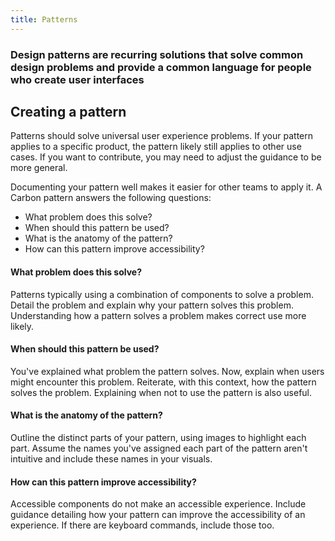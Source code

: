 ```yaml
---
title: Patterns
---
```


### Design patterns are recurring solutions that solve common design problems and provide a common language for people who create user interfaces


## Creating a pattern

Patterns should solve universal user experience problems. If your pattern applies to a specific product, the pattern likely still applies to other use cases. If you want to contribute, you may need to adjust the guidance to be more general.

Documenting your pattern well makes it easier for other teams to apply it. A Carbon pattern answers the following questions:

* What problem does this solve?
* When should this pattern be used?
* What is the anatomy of the pattern?
* How can this pattern improve accessibility?

#### What problem does this solve?

Patterns typically using a combination of components to solve a problem. Detail the problem and explain why your pattern solves this problem. Understanding how a pattern solves a problem makes correct use more likely.

#### When should this pattern be used?

You've explained what problem the pattern solves. Now, explain when users might encounter this problem. Reiterate, with this context, how the pattern solves the problem. Explaining when not to use the pattern is also useful.

#### What is the anatomy of the pattern?

Outline the distinct parts of your pattern, using images to highlight each part. Assume the names you've assigned each part of the pattern aren't intuitive and include these names in your visuals.

#### How can this pattern improve accessibility?

Accessible components do not make an accessible experience. Include guidance detailing how your pattern can improve the accessibility of an experience. If there are keyboard commands, include those too.
